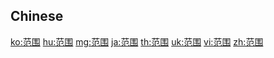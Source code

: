 {{also|範圍}}
==Chinese==
{{zh-see|範圍}}

[[ko:范围]]
[[hu:范围]]
[[mg:范围]]
[[ja:范围]]
[[th:范围]]
[[uk:范围]]
[[vi:范围]]
[[zh:范围]]